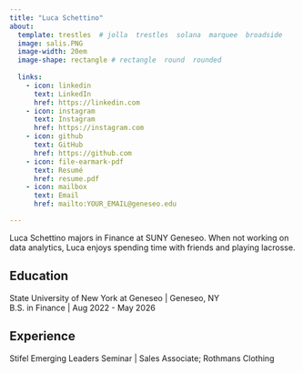 ```yaml
---
title: "Luca Schettino"
about:
  template: trestles  # jolla  trestles  solana  marquee  broadside
  image: salis.PNG
  image-width: 20em
  image-shape: rectangle # rectangle  round  rounded
  
  links:
    - icon: linkedin
      text: LinkedIn
      href: https://linkedin.com
    - icon: instagram
      text: Instagram
      href: https://instagram.com
    - icon: github
      text: GitHub
      href: https://github.com
    - icon: file-earmark-pdf
      text: Resumé
      href: resume.pdf
    - icon: mailbox
      text: Email
      href: mailto:YOUR_EMAIL@geneseo.edu

---
```



Luca Schettino majors in Finance at SUNY Geneseo. When not working on data analytics, Luca enjoys spending time with friends and playing lacrosse.

## Education

State University of New York at Geneseo | Geneseo, NY <br>
B.S. in Finance | Aug 2022 - May 2026 <br>
 

## Experience

Stifel Emerging Leaders Seminar | Sales Associate; Rothmans Clothing


